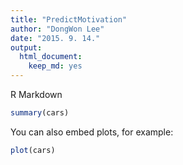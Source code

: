 ```yaml
---
title: "PredictMotivation"
author: "DongWon Lee"
date: "2015. 9. 14."
output: 
  html_document: 
    keep_md: yes
---
```


R Markdown

```r
summary(cars)
```

You can also embed plots, for example:

```r
plot(cars)
```

